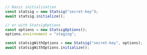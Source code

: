 ```jsx
// Basic initialization
const statsig = new Statsig("secret-key");
await statsig.initialize();

// or with StatsigOptions
const options = new StatsigOptions();
options.environment = "staging";

const statsigWithOptions = new Statsig("secret-key", options);
await statsigWithOptions.initialize();
```
